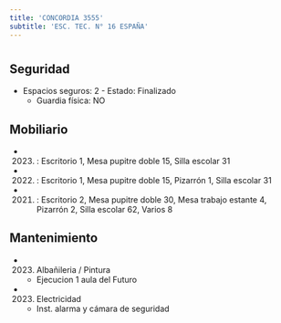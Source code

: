 ```yaml
---
title: 'CONCORDIA 3555'
subtitle: 'ESC. TEC. N° 16 ESPAÑA'
---
```


#


## Seguridad

*  Espacios seguros: 2 - Estado: Finalizado 
    + Guardia física: NO





## Mobiliario

*  (2023) : Escritorio 1, Mesa pupitre doble 15, Silla escolar 31 

*  (2022) : Escritorio 1, Mesa pupitre doble 15, Pizarrón 1, Silla escolar 31 

*  (2021) : Escritorio 2, Mesa pupitre doble 30, Mesa trabajo estante 4, Pizarrón 2, Silla escolar 62, Varios 8 





## Mantenimiento

*  (2023) Albañileria / Pintura 
    + Ejecucion 1  aula del Futuro

*  (2023) Electricidad 
    + Inst. alarma y cámara de seguridad




